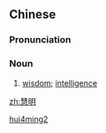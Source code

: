 ==Chinese==
{{zh-forms}}

===Pronunciation===
{{zh-pron
|m=huìmíng
|cat=n
}}

===Noun===
{{zh-noun}}

# {{lb|zh|literary}} [[wisdom]]; [[intelligence]]

[[Category:Mandarin literary terms|hui4ming2]]

[[zh:慧明]]